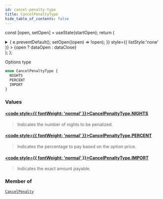 ```yaml
---
id: cancel-penalty-type
title: CancelPenaltyType
hide_table_of_contents: false
---
```






const [open, setOpen] = useState(startOpen);
return (
<details {...(open ? { open: true } : {})} className="details" style={{ border:'none', boxShadow:'none', background:'var(--ifm-background-color)' }}>
<summary
onClick={(e) => {
e.preventDefault();
setOpen((open) => !open);
}}
style={{ listStyle:'none' }} >
{open ? dataOpen : dataClose}
</summary>
{open && children}
</details>
);
};

Options type

```graphql
enum CancelPenaltyType {
  NIGHTS
  PERCENT
  IMPORT
}
```

### Values

#### [<code style={{ fontWeight: 'normal' }}>CancelPenaltyType.<b>NIGHTS</b></code>](#)

> Indicates the number of nights to be penalized.

#### [<code style={{ fontWeight: 'normal' }}>CancelPenaltyType.<b>PERCENT</b></code>](#)

> Indicates the percentage to pay based on the option price.

#### [<code style={{ fontWeight: 'normal' }}>CancelPenaltyType.<b>IMPORT</b></code>](#)

> Indicates the exact amount payable.

### Member of

[`CancelPenalty`](/api/objects/cancel-penalty) <Badge class="badge badge--secondary" text="object"/>
